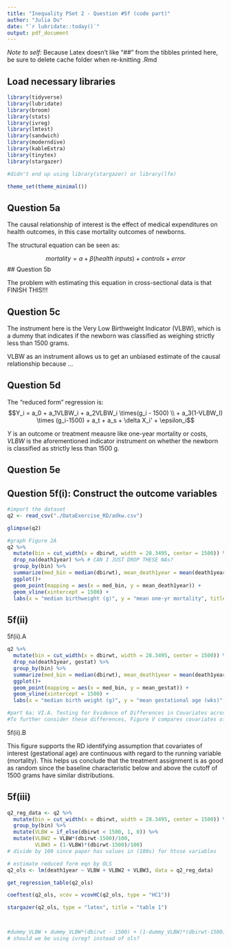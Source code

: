 ```yaml
---
title: "Inequality PSet 2 - Question #5f (code part)"
author: "Julia Du"
date: "`r lubridate::today()`"
output: pdf_document
---
```


*Note to self*: Because Latex doesn't like "##" from the tibbles printed here, be sure to delete cache folder when re-knitting .Rmd

## Load necessary libraries
```r
library(tidyverse)
library(lubridate)
library(broom)
library(stats)
library(ivreg)
library(lmtest)
library(sandwich)
library(moderndive)
library(kableExtra)
library(tinytex)
library(stargazer)

#didn't end up using library(stargazer) or library(lfe)

theme_set(theme_minimal())
```


## Question 5a

The causal relationship of interest is the effect of medical expenditures on health outcomes, in this case mortality outcomes of newborns. 

The structural equation can be seen as: 

$$mortality = a + \beta(health\:inputs) + controls + error$$
## Question 5b

The problem with estimating this equation in cross-sectional data is that FINISH THIS!!!

## Question 5c

The instrument here is the Very Low Birthweight Indicator (VLBW), which is a dummy that indicates if the newborn was classified as weighing strictly less than 1500 grams. 

VLBW as an instrument allows us to get an unbiased estimate of the causal relationship because ...

## Question 5d

The "reduced form" regression is: 
$$Y_i = a_0 + a_1VLBW_i + a_2VLBW_i \times(g_i - 1500) \\ + a_3(1-VLBW_I) \times (g_i-1500) + a_t + a_s + \delta X_i' + \epsilon_i$$

$Y$ is an outcome or treatment meausre like one-year mortality or costs, $VLBW$ is the aforementioned indicator instrument on whether the newborn is classified as strictly less than 1500 g.  

## Question 5e

## Question 5f(i): Construct the outcome variables
```r
#import the dataset
q2 <- read_csv("./DataExercise_RD/adkw.csv") 

glimpse(q2)

#graph Figure 2A
q2 %>%
  mutate(bin = cut_width(x = dbirwt, width = 28.3495, center = 1500)) %>%
  drop_na(death1year) %>% # CAN I JUST DROP THESE NAs?
  group_by(bin) %>%
  summarize(med_bin = median(dbirwt), mean_death1year = mean(death1year)) %>%
  ggplot()+
  geom_point(mapping = aes(x = med_bin, y = mean_death1year)) + 
  geom_vline(xintercept = 1500) +
  labs(x = "median birthweight (g)", y = "mean one-yr mortality", title = "2f(i) Graph")
```


## 5f(ii)

5f(ii).A

```r
q2 %>%
  mutate(bin = cut_width(x = dbirwt, width = 28.3495, center = 1500)) %>%
  drop_na(death1year, gestat) %>% 
  group_by(bin) %>%
  summarize(med_bin = median(dbirwt), mean_death1year = mean(death1year), mean_gestat = mean(gestat))%>%
  ggplot()+
  geom_point(mapping = aes(x = med_bin, y = mean_gestat)) + 
  geom_vline(xintercept = 1500) +
  labs(x = "median birth weight (g)", y = "mean gestational age (wks)", title = "2f(ii) Graph") 

#part 6a: VI.A. Testing for Evidence of Differences in Covariates across 1,500 Grams
#To further consider these differences, Figure V compares covariates of interest in the 5 ounces around the VLBW threshold.44 Here, the comparisons appear even more stable across the threshold

```

5f(ii).B

This figure supports the RD identifying assumption that covariates of interest (gestational age) are continuous with regard to the running variable (mortality). This helps us conclude that the treatment assignment is as good as random since the baseline characteristic  below and above the cutoff of 1500 grams have similar distributions.

## 5f(iii)

```r
q2_reg_data <- q2 %>%
  mutate(bin = cut_width(x = dbirwt, width = 28.3495, center = 1500)) %>%
  group_by(bin) %>%
  mutate(VLBW = if_else(dbirwt < 1500, 1, 0)) %>%
  mutate(VLBW2 = VLBW*(dbirwt-1500)/100,
         VLBW3 = (1-VLBW)*(dbirwt-1500)/100)
# divide by 100 since paper has values in (100s) for htose variables

# estimate reduced form eqn by OLS
q2_ols <- lm(death1year ~ VLBW + VLBW2 + VLBW3, data = q2_reg_data)

get_regression_table(q2_ols)

coeftest(q2_ols, vcov = vcovHC(q2_ols, type = "HC1"))

stargazer(q2_ols, type = "latex", title = "table 1")



#dummy_VLBW + dummy_VLBW*(dbirwt - 1500) + (1-dummy_VLBW)*(dbirwt-1500)
# should we be using ivreg? instead of ols?

```



```r
```
